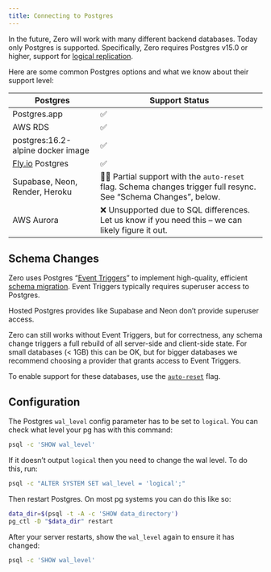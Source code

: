 ```yaml
---
title: Connecting to Postgres
---
```


In the future, Zero will work with many different backend databases. Today only Postgres is supported. Specifically, Zero requires Postgres v15.0 or higher, support for [logical replication](https://www.postgresql.org/docs/current/logical-replication.html).

Here are some common Postgres options and what we know about their support level:

| Postgres | Support Status |
| --- | --- |
| Postgres.app | ✅ |
| AWS RDS | ✅ |
| postgres:16.2-alpine docker image | ✅ |
| [Fly.io](http://Fly.io) Postgres | ✅ |
| Supabase, Neon, Render, Heroku | 🤷‍♂️ Partial support with the `auto-reset` flag. Schema changes trigger full resync. See “Schema Changes”, below. |
| AWS Aurora | ❌ Unsupported due to SQL differences. Let us know if you need this – we can likely figure it out. |

## Schema Changes

Zero uses Postgres “[Event Triggers](https://www.postgresql.org/docs/current/sql-createeventtrigger.html)” to implement high-quality, efficient [schema migration](migrations). Event Triggers typically requires superuser access to Postgres.

Hosted Postgres provides like Supabase and Neon don’t provide superuser access.

Zero can still works without Event Triggers, but for correctness, any schema change triggers a full rebuild of all server-side and client-side state. For small databases (< 1GB) this can be OK, but for bigger databases we recommend choosing a provider that grants access to Event Triggers.

To enable support for these databases, use the [`auto-reset`](/docs/zero-cache-config) flag.

## Configuration

The Postgres `wal_level` config parameter has to be set to `logical`. You can check what level your pg has with this command:

```bash
psql -c 'SHOW wal_level'
```

If it doesn’t output `logical` then you need to change the wal level. To do this, run:

```bash
psql -c "ALTER SYSTEM SET wal_level = 'logical';"
```

Then restart Postgres. On most pg systems you can do this like so:

```bash
data_dir=$(psql -t -A -c 'SHOW data_directory')
pg_ctl -D "$data_dir" restart
```

After your server restarts, show the `wal_level` again to ensure it has changed:

```bash
psql -c 'SHOW wal_level'
```